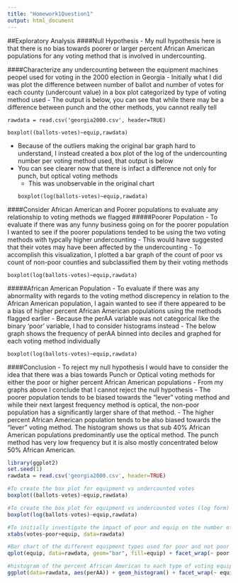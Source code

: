 ```yaml
---
title: "Homework1Question1"
output: html_document
---
```


##Exploratory Analysis
####Null Hypothesis
 - My null hypothesis here is that there is no bias towards poorer or larger percent African American populations for any voting method that is involved in undercounting.
 
####Characterize any undercounting between the equipment machines peopel used for voting in the 2000 election in Georgia
 - Initially what I did was plot the difference between number of ballot and number of votes for each county (undercount value) in a box plot categorized by type of voting method used
 - The output is below, you can see that while there may be a difference between punch and the other methods, you cannot really tell
```
rawdata = read.csv('georgia2000.csv', header=TRUE)
```

```
boxplot((ballots-votes)~equip,rawdata)
```

 - Because of the outliers making the original bar graph hard to understand, I instead created a box plot of the log of the undercounting number per voting method used, that output is below
 - You can see clearer now that there is infact a difference not only for punch, but optical voting methods
    - This was unobservable in the original chart
```
boxplot(log(ballots-votes)~equip,rawdata)
```

####Consider African American and Poorer populations to evaluate any relationship to voting methods we flagged
#####Poorer Population
 - To evaluate if there was any funny business going on for the poorer population I wanted to see if the poorer populations tended to be using the two voting methods with typcally higher undercounting
    - This would have suggested that their votes may have been affected by the undercounting
 - To accomplish this visualization, I plotted a bar graph of the count of poor vs count of non-poor counties and subclassified them by their voting methods
 
```
boxplot(log(ballots-votes)~equip,rawdata)
```

#####African American Population
 - To evaluate if there was any abnormality with regards to the voting method discrepency in relation to the African American population, I again wanted to see if there appeared to be a bias of higher percent African American populations using the methods flagged earlier
 - Because the perAA variable was not categorical like the binary 'poor' variable, I had to consider histograms instead
 - The below graph shows the frequency of perAA binned into deciles and graphed for each voting method individually
 
```
boxplot(log(ballots-votes)~equip,rawdata)
```

####Conclusion
 - To reject my null hypothesis I would have to consider the idea that there was a bias towards Punch or Optical voting methods for either the poor or higher percent African American populations
 - From my graphs above I conclude that I cannot reject the null hypothesis
    - The poorer population tends to be biased towards the "lever" voting method and while their next largest frequency method is optical, the non-poor population has a significantly larger share of that method.
    - The higher percent African American population tends to be also biased towards the "lever" voting method. The histogram shows us that sub 40% African American populations predominantly use the optical method. The punch method has very low frequency but it is also mostly concentrated below 50% African American.
    
```R
library(ggplot2)
set.seed(1)
rawdata = read.csv('georgia2000.csv', header=TRUE)

#To create the box plot for equipment vs undercounted votes
boxplot((ballots-votes)~equip,rawdata)

#To create the box plot for equipment vs undercounted votes (log form)
boxplot(log(ballots-votes)~equip,rawdata)

#To initially investigate the impact of poor and equip on the number of votes
xtabs(votes~poor+equip, data=rawdata)

#Bar chart of the different equipment types used for poor and not poor
qplot(equip, data=rawdata, geom="bar", fill=equip) + facet_wrap(~ poor, ncol = 5)

#histogram of the percent African American to each type of voting equipment
ggplot(data=rawdata, aes(perAA)) + geom_histogram() + facet_wrap(~ equip, ncol = 5)
```
